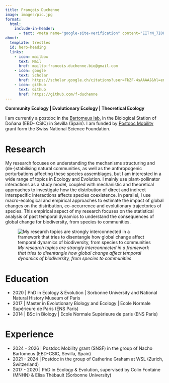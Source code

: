 ```yaml
---
title: François Duchenne
image: images/pic.jpg
format:
  html:
    include-in-header:
      - text: <meta name="google-site-verification" content="EITrN_7I0KJSHQ342E1UCCoLV5BZ2m71r_Xw3Cl_2bo" />
about:
  template: trestles
  id: hero-heading
  links:
    - icon: mailbox
      text: Mail
      href: mailto:francois.duchenne.bio@gmail.com
    - icon: google
      text: Scholar
      href: https://scholar.google.ch/citations?user=FkZF-4sAAAAJ&hl=en
    - icon: github
      text: Github
      href: https://github.com/f-duchenne
---
```


::: {#hero-heading}
**Community Ecology \| Evolutionary Ecology \| Theoretical Ecology**

I am currently a postdoc in the [Bartomeus lab](https://bartomeuslab.com/), in the Biological Station of Doñana (EBD- CSIC) in Sevilla (Spain). I am funded by [Postdoc Mobility](https://www.snf.ch/en/XIZpfY3iVS5KRRoD/funding/careers/postdoc-mobility) grant form the Swiss National Science Foundation.
:::

# Research

My research focuses on understanding the mechanisms structuring and (de-)stabilising natural communities, as well as the anthropogenic perturbations affecting these species assemblages, but I am interested in a wide range of topics in Ecology and Evolution. I mainly use plant-pollinator interactions as a study model, coupled with mechanistic and theoretical approaches to investigate how the distribution of direct and indirect interspecific interactions affects species coexistence. In parallel, I use macro-ecological and empirical approaches to estimate the impact of global changes on the distribution, co-occurrence and evolutionary trajectories of species. This empirical aspect of my research focuses on the statistical analysis of past temporal dynamics to understand the consequences of global change for biodiversity, from species to communities.

![*My research topics are strongly interconnected in a framework that tries to disentangle how global change affect temporal dynamics of biodiversity, from species to communities*](images/schéma_général.png){fig-align="center"}

# Education

-   2020 \| PhD in Ecology & Evolution \| Sorbonne University and National Natural History Museum of Paris
-   2017 \| Master in Evolutionary Biology and Ecology \| Ecole Normale Supérieure de Paris (ENS Paris)
-   2014 \| BSc in Biology \| Ecole Normale Supérieure de paris (ENS Paris)

# Experience

-   2024 - 2026 \| Postdoc Mobility grant (SNSF) in the group of Nacho Bartomeus (EBD-CSIC, Sevilla, Spain)
-   2021 - 2024 \| Postdoc in the group of Catherine Graham at WSL (Zurich, Switzerland)
-   2017 - 2020 \| PhD in Ecology & Evolution, supervised by Colin Fontaine (MNHN) & Elisa Thébault (Sorbonne University)
